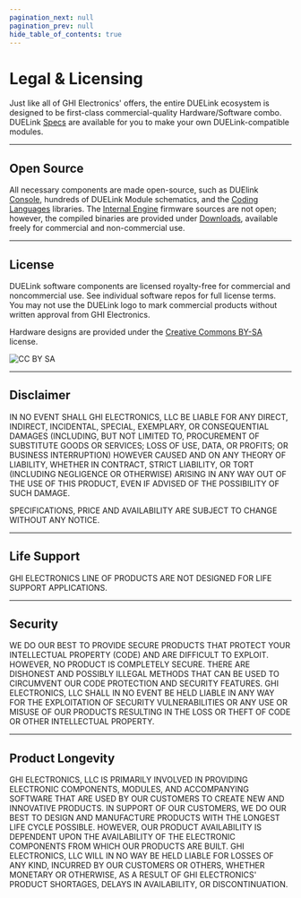 ```yaml
---
pagination_next: null
pagination_prev: null
hide_table_of_contents: true
---
```


# Legal & Licensing


Just like all of GHI Electronics' offers, the entire DUELink ecosystem is designed to be first-class commercial-quality Hardware/Software combo. DUELink [Specs](./specs) are available for you to make your own DUELink-compatible modules.

---

## Open Source

All necessary components are made open-source, such as DUElink [Console](console), hundreds of DUELink Module schematics, and the [Coding Languages](language/intro) libraries. The [Internal Engine](engine/intro) firmware sources are not open; however, the compiled binaries are provided under [Downloads](downloads), available freely for commercial and non-commercial use.

---

## License

DUELink software components are licensed royalty-free for commercial and noncommercial use. See individual software repos for full license terms. You may not use the DUELink logo to mark commercial products without written approval from GHI Electronics.

Hardware designs are provided under the [Creative Commons BY-SA](https://creativecommons.org/licenses/by-sa/4.0/) license.

![CC BY SA](pathname:///img/cc-by-sa.png)

---

## Disclaimer

IN NO EVENT SHALL GHI ELECTRONICS, LLC BE LIABLE FOR ANY DIRECT, INDIRECT, INCIDENTAL, SPECIAL, EXEMPLARY, OR CONSEQUENTIAL DAMAGES (INCLUDING, BUT NOT LIMITED TO, PROCUREMENT OF SUBSTITUTE GOODS OR SERVICES; LOSS OF USE, DATA, OR PROFITS; OR BUSINESS INTERRUPTION) HOWEVER CAUSED AND ON ANY THEORY OF LIABILITY, WHETHER IN CONTRACT, STRICT LIABILITY, OR TORT (INCLUDING NEGLIGENCE OR OTHERWISE) ARISING IN ANY WAY OUT OF THE USE OF THIS PRODUCT, EVEN IF ADVISED OF THE POSSIBILITY OF SUCH DAMAGE.

SPECIFICATIONS, PRICE AND AVAILABILITY ARE SUBJECT TO CHANGE WITHOUT ANY NOTICE.

---

## Life Support

GHI ELECTRONICS LINE OF PRODUCTS ARE NOT DESIGNED FOR LIFE SUPPORT APPLICATIONS.

---

## Security

WE DO OUR BEST TO PROVIDE SECURE PRODUCTS THAT PROTECT YOUR INTELLECTUAL PROPERTY (CODE) AND ARE DIFFICULT TO EXPLOIT. HOWEVER, NO PRODUCT IS COMPLETELY SECURE. THERE ARE DISHONEST AND POSSIBLY ILLEGAL METHODS THAT CAN BE USED TO CIRCUMVENT OUR CODE PROTECTION AND SECURITY FEATURES. GHI ELECTRONICS, LLC SHALL IN NO EVENT BE HELD LIABLE IN ANY WAY FOR THE EXPLOITATION OF SECURITY VULNERABILITIES OR ANY USE OR MISUSE OF OUR PRODUCTS RESULTING IN THE LOSS OR THEFT OF CODE OR OTHER INTELLECTUAL PROPERTY.

---

## Product Longevity

GHI ELECTRONICS, LLC IS PRIMARILY INVOLVED IN PROVIDING ELECTRONIC COMPONENTS, MODULES, AND ACCOMPANYING SOFTWARE THAT ARE USED BY OUR CUSTOMERS TO CREATE NEW AND INNOVATIVE PRODUCTS. IN SUPPORT OF OUR CUSTOMERS, WE DO OUR BEST TO DESIGN AND MANUFACTURE PRODUCTS WITH THE LONGEST LIFE CYCLE POSSIBLE. HOWEVER, OUR PRODUCT AVAILABILITY IS DEPENDENT UPON THE AVAILABILITY OF THE ELECTRONIC COMPONENTS FROM WHICH OUR PRODUCTS ARE BUILT. GHI ELECTRONICS, LLC WILL IN NO WAY BE HELD LIABLE FOR LOSSES OF ANY KIND, INCURRED BY OUR CUSTOMERS OR OTHERS, WHETHER MONETARY OR OTHERWISE, AS A RESULT OF GHI ELECTRONICS' PRODUCT SHORTAGES, DELAYS IN AVAILABILITY, OR DISCONTINUATION. 
